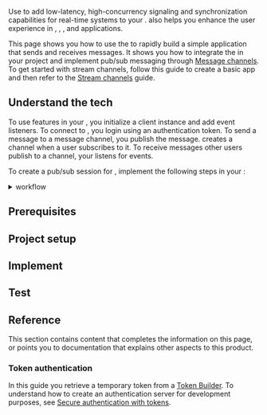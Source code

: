 
Use <Vpd k="SDK" /> to add low-latency, high-concurrency signaling and
synchronization capabilities for real-time systems to your <Vpl k="CLIENT" />. <Vg k="SIG" /> also helps you enhance the user experience in <Vg k="VIDEO" />, <Vg k="AUDIO" />,  <Vg k="ILS" />, and <Vg k="BS" /> applications.

This page shows you how to use the <Vpd k="SDK" /> to rapidly build a simple application that sends and receives messages. It shows you how to integrate the <Vpd k="SDK" /> in your project and implement pub/sub messaging through [Message channels](../core-functionality/message-channel). To get started with stream channels, follow this guide to create a basic <Vg k="SIG" /> app and then refer to the [Stream channels](../core-functionality/stream-channel) guide.

## Understand the tech

To use <Vg k="SIG" /> features in your <Vpl k="CLIENT" />, you initialize a <Vg k="SIG" /> client instance and add event listeners. To connect to <Vg k="SIG" />, you login using an authentication token. To send a message to a message channel, you publish the message. <Vg k="SIG" /> creates a channel when a user subscribes to it. To receive messages other users publish to a channel, your <Vpl k="CLIENT" /> listens for events.

To create a pub/sub session for <Vg k="SIG" />, implement the following steps in your <Vpl k="CLIENT" />:

<details>
<summary><Vg k="SIG" /> workflow</summary>

<PlatformWrapper platform="android">
![](/images/signaling/get-started-workflow-android.svg)
</PlatformWrapper>
<PlatformWrapper platform="react-native">
![](/images/signaling/get-started-workflow-react-native.svg)
</PlatformWrapper>
<PlatformWrapper platform="linux-cpp, windows">
![](/images/signaling/get-started-workflow-linux.svg)
</PlatformWrapper>
<PlatformWrapper platform="unity">
![](/images/signaling/get-started-workflow-unity.svg)
</PlatformWrapper>
<PlatformWrapper platform="web">
![](/images/signaling/get-started-workflow-javascript.svg)
</PlatformWrapper>
<PlatformWrapper platform="flutter">
![](/images/signaling/get-started-workflow-flutter.svg)
</PlatformWrapper>
<PlatformWrapper platform="[ios, macos]">
![](/images/signaling/get-started-workflow-ios-macos.svg)
</PlatformWrapper>
</details>

## Prerequisites

<Prerequisites />

## Project setup

<Setup />

## Implement <Vg k="SIG" />

<Implement />

## Test <Vg k="SIG" />

<Test />

## Reference

This section contains content that completes the information on this page, or points you to documentation that explains other aspects to this product.

### Token authentication

In this guide you retrieve a temporary token from a [Token Builder](https://agora-token-generator-demo.vercel.app/). To understand how to create an authentication server for development purposes, see [Secure authentication with tokens](../get-started/authentication-workflow). 

<Reference />